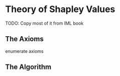 # Theory of Shapley Values

TODO: Copy most of it from IML book  


## The Axioms

enumerate axioms


## The Algorithm


